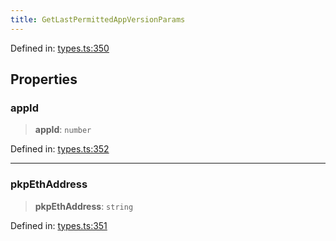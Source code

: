 ```yaml
---
title: GetLastPermittedAppVersionParams
---
```


Defined in: [types.ts:350](https://github.com/LIT-Protocol/Vincent/blob/5462864f5b471985671134e594d93faefcbfeb7e/packages/libs/contracts-sdk/src/types.ts#L350)

## Properties

### appId

> **appId**: `number`

Defined in: [types.ts:352](https://github.com/LIT-Protocol/Vincent/blob/5462864f5b471985671134e594d93faefcbfeb7e/packages/libs/contracts-sdk/src/types.ts#L352)

***

### pkpEthAddress

> **pkpEthAddress**: `string`

Defined in: [types.ts:351](https://github.com/LIT-Protocol/Vincent/blob/5462864f5b471985671134e594d93faefcbfeb7e/packages/libs/contracts-sdk/src/types.ts#L351)

